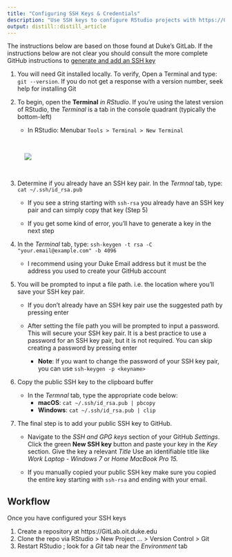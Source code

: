 ```yaml
---
title: "Configuring SSH Keys & Credentials"
description: "Use SSH keys to configure RStudio projects with https://GitLab.OIT.Duke.edu"
output: distill::distill_article
---
```


The instructions below are based on those found at Duke's GitLab.  If the instructions below are not clear you should consult the more complete GitHub instructions to [generate and add an SSH key](https://help.github.com/articles/generating-a-new-ssh-key-and-adding-it-to-the-ssh-agent/)  

1. You will need Git installed locally.  To verify, Open a Terminal and type:  ` git --version`.  If you do not get a response with a version number, seek help for installing Git

1. To begin, open the **Terminal** *in RStudio*.  If you're using the latest version of RStudio, the *Terminal* is a tab in the console quadrant (typically the bottom-left)

    - In RStudio: Menubar `Tools > Terminal > New Terminal` 

<br><figure>![](images/shell.png)</figure><br>

    
3. Determine if you already have an SSH key pair.  In the *Termnal* tab, type:  `cat ~/.ssh/id_rsa.pub`
    
    - If you see a string starting with `ssh-rsa` you already have an SSH key pair and can simply copy that key (Step 5)
        
    - If you get some kind of error, you'll have to generate a key in the next step
        
1. In the *Terminal* tab, type:  `ssh-keygen -t rsa -C "your.email@example.com" -b 4096`

    - I recommend using your Duke Email address but it must be the address you used to create your GitHub account
    
1. You will be prompted to input a file path.  i.e. the location where you'll save your SSH key pair.

    - If you don't already have an SSH key pair use the suggested path by pressing enter
    
     - After setting the file path you will be prompted to input a password.  This will secure your SSH key pair. It is a best practice to use a password for an SSH key pair, but it is not required.  You can skip creating a password by pressing enter

        - **Note**:  If you want to change the password of your SSH key pair, you can use `ssh-keygen -p <keyname>`  
    
1. Copy the public SSH key to the clipboard buffer

    - In the *Termnal* tab, type the appropriate code below:
        - **macOS**:  `cat ~/.ssh/id_rsa.pub | pbcopy`
        - **Windows**:  `cat ~/.ssh/id_rsa.pub | clip`
    
1. The final step is to add your public SSH key to GitHub.

    - Navigate to the *SSH and GPG keys* section of your GitHub *Settings*.  Click the green **New SSH key** button and paste your key in the *Key* section.  Give the key a relevant *Title*  Use an identifiable title like *Work Laptop - Windows 7* or *Home MacBook Pro 15.*
    
    - If you manually copied your public SSH key make sure you copied the entire key starting with `ssh-rsa` and ending with your email.
    
## Workflow

Once you have configured your SSH keys  

1. Create a repository at https://GitLab.oit.duke.edu
1. Clone the repo via RStudio > New Project ... > Version Control > Git
1. Restart RStudio ; look for a _Git_ tab near the _Environment_ tab
